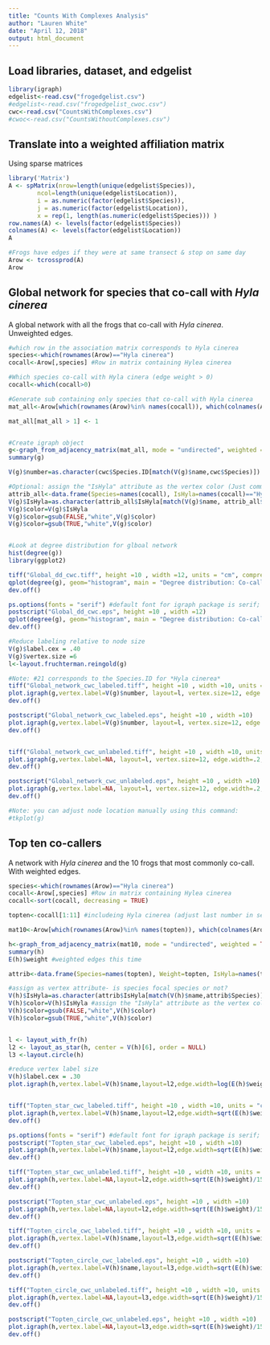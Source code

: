 ```yaml
---
title: "Counts With Complexes Analysis"
author: "Lauren White"
date: "April 12, 2018"
output: html_document
---
```


## Load libraries, dataset, and edgelist
```r
library(igraph)
edgelist<-read.csv("frogedgelist.csv")
#edgelist<-read.csv("frogedgelist_cwoc.csv")
cwc<-read.csv("CountsWithComplexes.csv")
#cwoc<-read.csv("CountsWithoutComplexes.csv")

```

## Translate into a weighted affiliation matrix
Using sparse matrices
```r
library('Matrix')
A <- spMatrix(nrow=length(unique(edgelist$Species)),
        ncol=length(unique(edgelist$Location)),
        i = as.numeric(factor(edgelist$Species)),
        j = as.numeric(factor(edgelist$Location)),
        x = rep(1, length(as.numeric(edgelist$Species))) )
row.names(A) <- levels(factor(edgelist$Species))
colnames(A) <- levels(factor(edgelist$Location))
A

#Frogs have edges if they were at same transect & stop on same day
Arow <- tcrossprod(A)
Arow

```

## Global network for species that co-call with *Hyla cinerea*
A global network with all the frogs that co-call with *Hyla cinerea*. Unweighted edges.
```r
#which row in the association matrix corresponds to Hyla cinerea
species<-which(rownames(Arow)=="Hyla cinerea")
cocall<-Arow[,species] #Row in matrix containing Hylea cinerea 

#Which species co-call with Hyla cinera (edge weight > 0)
cocall<-which(cocall>0) 

#Generate sub containing only species that co-call with Hyla cinerea
mat_all<-Arow[which(rownames(Arow)%in% names(cocall)), which(colnames(Arow) %in% names(cocall))] 

mat_all[mat_all > 1] <- 1


#Create igraph object
g<-graph_from_adjacency_matrix(mat_all, mode = "undirected", weighted = NULL, diag = FALSE,  add.colnames = NULL, add.rownames = NA)
summary(g)

V(g)$number=as.character(cwc$Species.ID[match(V(g)$name,cwc$Species)]) # This code says to create a vertex attribute called "Sex" by extracting the value of the column "Sex" in the attributes file when the Bird ID number matches the vertex name.

#Optional: assign the "IsHyla" attribute as the vertex color (Just comment out if you want everything the same color)
attrib_all<-data.frame(Species=names(cocall), IsHyla=names(cocall)=="Hyla cinerea")
V(g)$IsHyla=as.character(attrib_all$IsHyla[match(V(g)$name, attrib_all$Species)])
V(g)$color=V(g)$IsHyla
V(g)$color=gsub(FALSE,"white",V(g)$color)
V(g)$color=gsub(TRUE,"white",V(g)$color)


#Look at degree distribution for glboal network
hist(degree(g))
library(ggplot2)

tiff("Global_dd_cwc.tiff", height =10 , width =12, units = "cm", compression = "lzw", res = 1200)
qplot(degree(g), geom="histogram", main = "Degree distribution: Co-calling with Hyla cinerea", xlab = "degree", fill=I("blue"), col=I("black"), alpha=I(.2),   xlim=c(0,60))
dev.off()

ps.options(fonts = "serif") #default font for igraph package is serif; not immediately recognized by postscript function
postscript("Global_dd_cwc.eps", height =10 , width =12)
qplot(degree(g), geom="histogram", main = "Degree distribution: Co-calling with Hyla cinerea", xlab = "degree", fill=I("blue"), col=I("black"), alpha=I(.2),   xlim=c(0,60))
dev.off()

#Reduce labeling relative to node size
V(g)$label.cex = .40
V(g)$vertex.size =6
l<-layout.fruchterman.reingold(g)

#Note: #21 corresponds to the Species.ID for *Hyla cinerea*
tiff("Global_network_cwc_labeled.tiff", height =10 , width =10, units = "cm", compression = "lzw", res = 1200)
plot.igraph(g,vertex.label=V(g)$number, layout=l, vertex.size=12, edge.width=.2, edge.color="black")
dev.off()

postscript("Global_network_cwc_labeled.eps", height =10 , width =10)
plot.igraph(g,vertex.label=V(g)$number, layout=l, vertex.size=12, edge.width=.2, edge.color="black")
dev.off()


tiff("Global_network_cwc_unlabeled.tiff", height =10 , width =10, units = "cm", compression = "lzw", res = 1200)
plot.igraph(g,vertex.label=NA, layout=l, vertex.size=12, edge.width=.2, edge.color="black")
dev.off()

postscript("Global_network_cwc_unlabeled.eps", height =10 , width =10)
plot.igraph(g,vertex.label=NA, layout=l, vertex.size=12, edge.width=.2, edge.color="black")
dev.off()

#Note: you can adjust node location manually using this command:
#tkplot(g)

```

## Top ten co-callers 
A network with *Hyla cinerea* and the 10 frogs that most commonly co-call. With weighted edges. 

```r
species<-which(rownames(Arow)=="Hyla cinerea")
cocall<-Arow[,species] #Row in matrix containing Hylea cinerea 
cocall<-sort(cocall, decreasing = TRUE)

topten<-cocall[1:11] #includeing Hyla cinerea (adjust last number in sequence to get top x number of co-calling species)

mat10<-Arow[which(rownames(Arow)%in% names(topten)), which(colnames(Arow) %in% names(topten))] #subnetwork containing only top ten species that co-call with Hyla cinerea

h<-graph_from_adjacency_matrix(mat10, mode = "undirected", weighted = TRUE, diag = FALSE, add.colnames = NULL, add.rownames = NA)
summary(h)
E(h)$weight #weighted edges this time

attrib<-data.frame(Species=names(topten), Weight=topten, IsHyla=names(topten)=="Hyla cinerea") #create an attribute data frame- is the species the focal species, or not?

#assign as vertex attribute- is species focal species or not?
V(h)$IsHyla=as.character(attrib$IsHyla[match(V(h)$name,attrib$Species)])
V(h)$color=V(h)$IsHyla #assign the "IsHyla" attribute as the vertex color
V(h)$color=gsub(FALSE,"white",V(h)$color)
V(h)$color=gsub(TRUE,"white",V(h)$color)


l <- layout_with_fr(h)
l2 <- layout_as_star(h, center = V(h)[6], order = NULL)
l3 <-layout.circle(h)

#reduce vertex label size
V(h)$label.cex = .30
plot.igraph(h,vertex.label=V(h)$name,layout=l2,edge.width=log(E(h)$weight))


tiff("Topten_star_cwc_labeled.tiff", height =10 , width =10, units = "cm", compression = "lzw", res = 1200)
plot.igraph(h,vertex.label=V(h)$name,layout=l2,edge.width=sqrt(E(h)$weight)/15, edge.color="black")
dev.off()

ps.options(fonts = "serif") #default font for igraph package is serif; not immediately recognized by postscript function
postscript("Topten_star_cwc_labeled.eps", height =10 , width =10)
plot.igraph(h,vertex.label=V(h)$name,layout=l2,edge.width=sqrt(E(h)$weight)/15, edge.color="black")
dev.off()

tiff("Topten_star_cwc_unlabeled.tiff", height =10 , width =10, units = "cm", compression = "lzw", res = 1200)
plot.igraph(h,vertex.label=NA,layout=l2,edge.width=sqrt(E(h)$weight)/15, edge.color="black")
dev.off()

postscript("Topten_star_cwc_unlabeled.eps", height =10 , width =10)
plot.igraph(h,vertex.label=NA,layout=l2,edge.width=sqrt(E(h)$weight)/15, edge.color="black")
dev.off()

tiff("Topten_circle_cwc_labeled.tiff", height =10 , width =10, units = "cm", compression = "lzw", res = 1200)
plot.igraph(h,vertex.label=V(h)$name,layout=l3,edge.width=sqrt(E(h)$weight)/15, edge.color="black")
dev.off()

postscript("Topten_circle_cwc_labeled.eps", height =10 , width =10)
plot.igraph(h,vertex.label=V(h)$name,layout=l3,edge.width=sqrt(E(h)$weight)/15, edge.color="black")
dev.off()

tiff("Topten_circle_cwc_unlabeled.tiff", height =10 , width =10, units = "cm", compression = "lzw", res = 1200)
plot.igraph(h,vertex.label=NA,layout=l3,edge.width=sqrt(E(h)$weight)/15, edge.color="black")
dev.off()

postscript("Topten_circle_cwc_unlabeled.eps", height =10 , width =10)
plot.igraph(h,vertex.label=NA,layout=l3,edge.width=sqrt(E(h)$weight)/15, edge.color="black")
dev.off()
```
